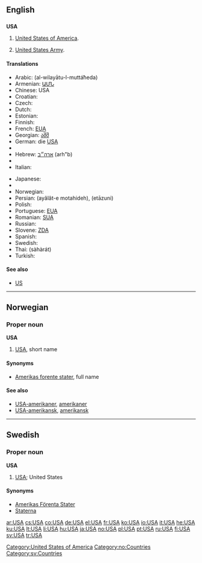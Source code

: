 {{see|usa|Usa|U.S.A.}}
==English==

==={{initialism}}===
'''USA'''

# [[United States|United States of America]].
# {{US}} [[United States Army]].

====Translations====
{{trans-top|United States of America}}
* Arabic: {{Arab|[[الولايات المتحدة]]}} (al-wilayātu-l-muttáħeda) {{f|p}}
* Armenian: [[ԱՄՆ]]
* Chinese: USA
* Croatian: {{t-|hr|SAD}}
* Czech: {{t+|cs|USA}}
* Dutch: {{t-|nl|VSA}}
* Estonian: {{t-|et|USA}}
* Finnish: {{t+|fi|USA}}
* French: [[EUA]] {{m|p}}
* Georgian: [[აშშ]]
* German: die [[USA#German|USA]] {{p}}
* {{trreq|Gujarati}}
* Hebrew: [[ארה״ב]] (arh"b)
* {{trreq|Hindi}}
* Italian: {{t-|it|U.S.A.|m|p}}
{{trans-mid}}
* Japanese: {{t+|ja|アメリカ|tr=amerika|sc=Jpan}}
* {{trreq|Korean}}
* Norwegian: {{t+|no|USA}}
* Persian: {{fa-Arab|[[ایالات متحده]]}} (ayâlât-e motahideh), {{fa-Arab|[[اتازونی]]}} (etāzuni)
* Polish: {{t-|pl|St.Zj.|m|p}}
* Portuguese: [[EUA]] {{m|p}}
* Romanian: [[SUA]] {{f|p}}
* Russian: {{t+|ru|США|m|p|sc=Cyrl}}
* Slovene: [[ZDA]] {{f|p}}
* Spanish: {{t-|es|EE. UU.|f|p}}
* Swedish: {{t+|sv|USA|n|s}}
* Thai: {{Thai|[[สหรัฐ]]}} (sàhàrát)
* Turkish: {{t+|tr|ABD}}
{{trans-bottom}}

====See also====
* [[US]]

[[Category:United States of America]]

----

==Norwegian==

===Proper noun===
'''USA'''

# [[#English|USA]], short name

====Synonyms====
*[[Amerikas forente stater]], full name

====See also====
*[[USA-amerikaner]], [[amerikaner]]
*[[USA-amerikansk]], [[amerikansk]]

[[Category:no:Countries]]

----

==Swedish==

===Proper noun===
'''USA''' {{n}}

# [[#English|USA]]; United States

====Synonyms====
*[[Amerikas Förenta Stater]]
*[[Staterna]]

[[Category:sv:Countries]]

[[ar:USA]]
[[cs:USA]]
[[co:USA]]
[[de:USA]]
[[el:USA]]
[[fr:USA]]
[[ko:USA]]
[[io:USA]]
[[it:USA]]
[[he:USA]]
[[ku:USA]]
[[lt:USA]]
[[li:USA]]
[[hu:USA]]
[[ja:USA]]
[[no:USA]]
[[pl:USA]]
[[pt:USA]]
[[ru:USA]]
[[fi:USA]]
[[sv:USA]]
[[tr:USA]]